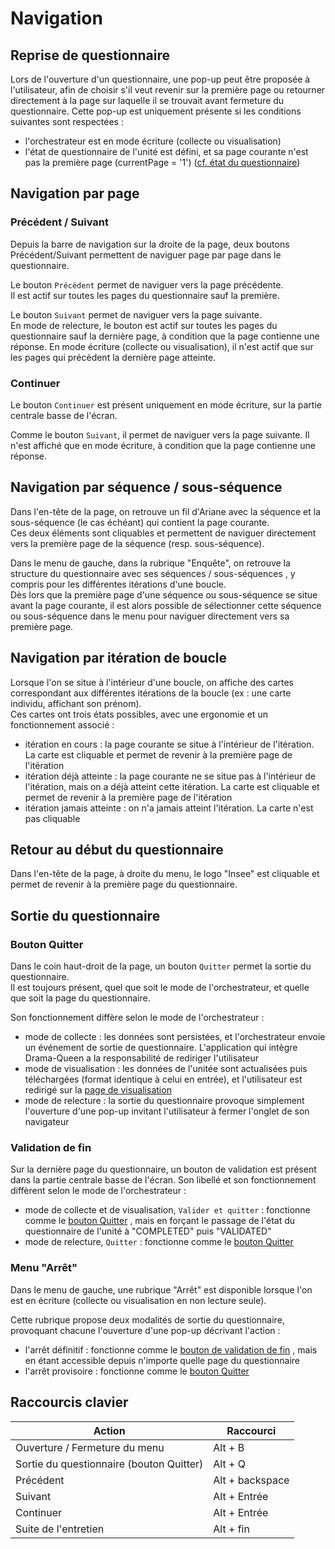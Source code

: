 # Navigation

## Reprise de questionnaire

Lors de l'ouverture d'un questionnaire, une pop-up peut être proposée à l'utilisateur, afin de choisir s'il veut revenir sur la première page ou retourner directement à la page sur laquelle il se trouvait avant fermeture du questionnaire.
Cette pop-up est uniquement présente si les conditions suivantes sont respectées :

- l'orchestrateur est en mode écriture (collecte ou visualisation)
- l'état de questionnaire de l'unité est défini, et sa page courante n'est pas la première page (currentPage = '1') ([cf. état du questionnaire](./dataHandling#état-du-questionnaire))

## Navigation par page

### Précédent / Suivant

Depuis la barre de navigation sur la droite de la page, deux boutons Précédent/Suivant permettent de naviguer page par page dans le questionnaire.

Le bouton `Précédent` permet de naviguer vers la page précédente.  
Il est actif sur toutes les pages du questionnaire sauf la première.

Le bouton `Suivant` permet de naviguer vers la page suivante.  
En mode de relecture, le bouton est actif sur toutes les pages du questionnaire sauf la dernière page, à condition que la page contienne une réponse. En mode écriture (collecte ou visualisation), il n'est actif que sur les pages qui précèdent la dernière page atteinte.

### Continuer

Le bouton `Continuer` est présent uniquement en mode écriture, sur la partie centrale basse de l'écran.

Comme le bouton `Suivant`, il permet de naviguer vers la page suivante.
Il n'est affiché que en mode écriture, à condition que la page contienne une réponse.

## Navigation par séquence / sous-séquence

Dans l'en-tête de la page, on retrouve un fil d'Ariane avec la séquence et la sous-séquence (le cas échéant) qui contient la page courante.  
Ces deux éléments sont cliquables et permettent de naviguer directement vers la première page de la séquence (resp. sous-séquence).

Dans le menu de gauche, dans la rubrique "Enquête", on retrouve la structure du questionnaire avec ses séquences / sous-séquences , y compris pour les différentes itérations d'une boucle.  
Dès lors que la première page d'une séquence ou sous-séquence se situe avant la page courante, il est alors possible de sélectionner cette séquence ou sous-séquence dans le menu pour naviguer directement vers sa première page.

## Navigation par itération de boucle

Lorsque l'on se situe à l'intérieur d'une boucle, on affiche des cartes correspondant aux différentes itérations de la boucle (ex : une carte individu, affichant son prénom).  
Ces cartes ont trois états possibles, avec une ergonomie et un fonctionnement associé :

- itération en cours : la page courante se situe à l'intérieur de l'itération. La carte est cliquable et permet de revenir à la première page de l'itération
- itération déjà atteinte : la page courante ne se situe pas à l'intérieur de l'itération, mais on a déjà atteint cette itération. La carte est cliquable et permet de revenir à la première page de l'itération
- itération jamais atteinte : on n'a jamais atteint l'itération. La carte n'est pas cliquable

## Retour au début du questionnaire

Dans l'en-tête de la page, à droite du menu, le logo "Insee" est cliquable et permet de revenir à la première page du questionnaire.

## Sortie du questionnaire

### Bouton Quitter

Dans le coin haut-droit de la page, un bouton `Quitter` permet la sortie du questionnaire.  
Il est toujours présent, quel que soit le mode de l'orchestrateur, et quelle que soit la page du questionnaire.

Son fonctionnement diffère selon le mode de l'orchestrateur :

- mode de collecte : les données sont persistées, et l'orchestrateur envoie un événement de sortie de questionnaire. L'application qui intègre Drama-Queen a la responsabilité de rediriger l'utilisateur
- mode de visualisation : les données de l'unitée sont actualisées puis téléchargées (format identique à celui en entrée), et l'utilisateur est redirigé sur la [page de visualisation](../visualize.mdx)
- mode de relecture : la sortie du questionnaire provoque simplement l'ouverture d'une pop-up invitant l'utilisateur à fermer l'onglet de son navigateur

### Validation de fin

Sur la dernière page du questionnaire, un bouton de validation est présent dans la partie centrale basse de l'écran. Son libellé et son fonctionnement diffèrent selon le mode de l'orchestrateur :

- mode de collecte et de visualisation, `Valider et quitter` : fonctionne comme le [bouton Quitter](#bouton-quitter) , mais en forçant le passage de l'état du questionnaire de l'unité à "COMPLETED" puis "VALIDATED"
- mode de relecture, `Quitter` : fonctionne comme le [bouton Quitter](#bouton-quitter)

### Menu "Arrêt"

Dans le menu de gauche, une rubrique "Arrêt" est disponible lorsque l'on est en écriture (collecte ou visualisation en non lecture seule).

Cette rubrique propose deux modalités de sortie du questionnaire, provoquant chacune l'ouverture d'une pop-up décrivant l'action :

- l'arrêt définitif : fonctionne comme le [bouton de validation de fin](#validation-de-fin) , mais en étant accessible depuis n'importe quelle page du questionnaire
- l'arrêt provisoire : fonctionne comme le [bouton Quitter](#bouton-quitter)

## Raccourcis clavier

| Action                                   | Raccourci       |
| ---------------------------------------- | --------------- |
| Ouverture / Fermeture du menu            | Alt + B         |
| Sortie du questionnaire (bouton Quitter) | Alt + Q         |
| Précédent                                | Alt + backspace |
| Suivant                                  | Alt + Entrée    |
| Continuer                                | Alt + Entrée    |
| Suite de l'entretien                     | Alt + fin       |

